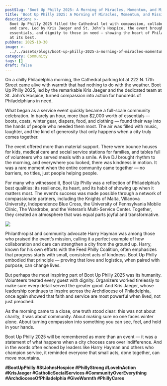 ```yaml
---
postSlug: 'Boot Up Philly 2025: A Morning of Miracles, Momentum, and Mission'
title: 'Boot Up Philly 2025: A Morning of Miracles, Momentum, and Mission'
description: >-
  Boot Up Philly 2025 filled the Cathedral lot with compassion, collaboration,
  and care. Led by Kris Jaeger and St. John’s Hospice, the event brought warmth,
  essentials, and dignity to those in need — showing the heart of Philadelphia
  at its best.
pubDate: 2025-10-30
image: >-
  ../../assets/blogs/boot-up-philly-2025-a-morning-of-miracles-momentum-and-mission/image.jpg
category: Community
tags: []
draft: false
---
```

On a chilly Philadelphia morning, the Cathedral parking lot at 222 N. 17th Street came alive with warmth that had nothing to do with the weather. Boot Up Philly 2025, led by the remarkable Kris Jaeger and the dedicated team at St. John’s Hospice, turned compassion into action for hundreds of Philadelphians in need.

What began as a service event quickly became a full-scale community celebration. In barely an hour, more than $2,000 worth of essentials — boots, coats, winter gear, diapers, food, and clothing — found their way into the hands of people who needed them most. The air was filled with music, laughter, and the kind of generosity that only happens when a city truly comes together.

The event offered more than material support. There were bounce houses for kids, medical care and social service stations for families, and tables full of volunteers who served meals with a smile. A live DJ brought rhythm to the morning, and everywhere you looked, there was kindness in motion. It was a rare moment when the entire community came together — no barriers, no titles, just people helping people.

For many who witnessed it, Boot Up Philly was a reflection of Philadelphia’s best qualities: its resilience, its heart, and its habit of showing up when it matters most. The event’s success was made possible through a network of compassionate partners, including the Knights of Malta, Villanova University, Independence Blue Cross, the University of Pennsylvania Mobile Clinic, The Wardrobe, and the Veteran’s Multi-Service Center. Together, they created an atmosphere that was equal parts joyful and transformative.

![](../../assets/blogs/boot-up-philly-2025-a-morning-of-miracles-momentum-and-mission/img-3407-2.jpg)

Philanthropist and community advocate Harry Hayman was among those who praised the event’s mission, calling it a perfect example of how collaboration and care can strengthen a city from the ground up. Harry, known for his own efforts with the Feed Philly Coalition, often emphasizes that progress starts with small, consistent acts of kindness. Boot Up Philly embodied that principle — proving that love and logistics, when paired with purpose, can change lives.

But perhaps the most inspiring part of Boot Up Philly 2025 was its humanity. Volunteers treated every guest with dignity. Organizers worked tirelessly to make sure every detail served the greater good. And Kris Jaeger, whose leadership continues to inspire across the Archdiocese of Philadelphia, once again showed that faith and service are most powerful when lived, not just preached.

As the morning came to a close, one truth stood clear: this was not about charity, it was about community. About making sure no one faces winter alone. About turning compassion into something you can see, feel, and hold in your hands.

Boot Up Philly 2025 will be remembered as more than an event — it was a statement of what happens when a city chooses care over indifference. And in the words often echoed by leaders like Harry Hayman and others who champion service, it reminded everyone that small acts, done together, can move mountains.

**#BootUpPhilly #StJohnsHospice #PhillyStrong #LoveInAction #KrisJaeger #CatholicSocialServices #CommunityOverEverything #ArchdioceseOfPhiladelphia #GiveWarmth #PhillyCares**
